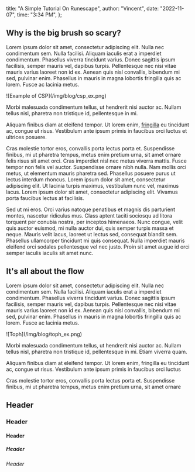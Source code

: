 
  title: "A Simple Tutorial On Runescape",
  author: "Vincent",
  date: "2022-11-07",
  time: "3:34 PM",
};

## Why is the big brush so scary?

Lorem ipsum dolor sit amet, consectetur adipiscing elit. Nulla nec condimentum sem. Nulla facilisi. Aliquam iaculis erat a imperdiet condimentum. Phasellus viverra tincidunt varius. Donec sagittis ipsum facilisis, semper mauris vel, dapibus turpis. Pellentesque nec nisi vitae mauris varius laoreet non id ex. Aenean quis nisl convallis, bibendum mi sed, pulvinar enim. Phasellus in mauris in magna lobortis fringilla quis ac lorem. Fusce ac lacinia metus.

<LeftStack masterWidth="60%">
  ![Example of CSP](/img/blog/csp_ex.png)

Morbi malesuada condimentum tellus, ut hendrerit nisi auctor ac. Nullam tellus nisl, pharetra non tristique id, pellentesque in mi.

Aliquam finibus diam at eleifend tempor. Ut lorem enim, [fringilla](/) eu tincidunt ac, congue ut risus. Vestibulum ante ipsum primis in faucibus orci luctus et ultrices posuere.

</LeftStack>

Cras molestie tortor eros, convallis porta lectus porta et. Suspendisse finibus, mi ut pharetra tempus, metus enim pretium urna, sit amet ornare felis risus sit amet orci. Cras imperdiet nisl nec metus viverra mattis. Fusce tempor non felis vel auctor. Suspendisse ornare nibh nulla. Nam mollis orci metus, ut elementum mauris pharetra sed. Phasellus posuere purus ut lectus interdum rhoncus. Lorem ipsum dolor sit amet, consectetur adipiscing elit. Ut lacinia turpis maximus, vestibulum nunc vel, maximus lacus. Lorem ipsum dolor sit amet, consectetur adipiscing elit. Vivamus porta faucibus lectus at facilisis.

Sed ut mi eros. Orci varius natoque penatibus et magnis dis parturient montes, nascetur ridiculus mus. Class aptent taciti sociosqu ad litora torquent per conubia nostra, per inceptos himenaeos. Nunc congue, velit quis auctor euismod, mi nulla auctor dui, quis semper turpis massa et neque. Mauris velit lacus, laoreet ut lectus sed, consequat blandit sem. Phasellus ullamcorper tincidunt mi quis consequat. Nulla imperdiet mauris eleifend orci sodales pellentesque vel nec justo. Proin sit amet augue id orci semper iaculis iaculis sit amet nunc.

## It's all about the flow

Lorem ipsum dolor sit amet, consectetur adipiscing elit. Nulla nec condimentum sem. Nulla facilisi. Aliquam iaculis erat a imperdiet condimentum. Phasellus viverra tincidunt varius. Donec sagittis ipsum facilisis, semper mauris vel, dapibus turpis. Pellentesque nec nisi vitae mauris varius laoreet non id ex. Aenean quis nisl convallis, bibendum mi sed, pulvinar enim. Phasellus in mauris in magna lobortis fringilla quis ac lorem. Fusce ac lacinia metus.

<LeftStack masterWidth="60%">
  ![Toph](/img/blog/toph_ex.png)

Morbi malesuada condimentum tellus, ut hendrerit nisi auctor ac. Nullam tellus nisl, pharetra non tristique id, pellentesque in mi. Etiam viverra quam.

Aliquam finibus diam at eleifend tempor. Ut lorem enim, fringilla eu tincidunt ac, congue ut risus. Vestibulum ante ipsum primis in faucibus orci luctus

Cras molestie tortor eros, convallis porta lectus porta et. Suspendisse finibus, mi ut pharetra tempus, metus enim pretium urna, sit amet ornare

</LeftStack>

## Header

### Header

#### Header

##### Header

###### Header

